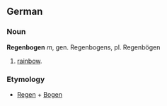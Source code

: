 == German ==
=== Noun ===
'''Regenbogen''' ''m'', gen. Regenbogens, pl. Regenbögen

# [[rainbow]].

=== Etymology ===

* [[Regen]] + [[Bogen]]